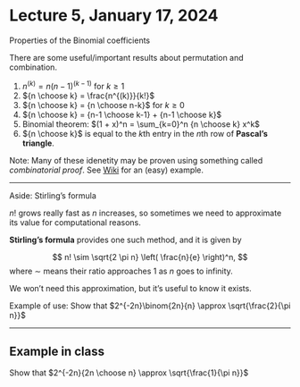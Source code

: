 # Lecture 5, January 17, 2024

Properties of the Binomial coefficients


There are some useful/important results about permutation and combination.

1. $n^{(k)} = n (n - 1)^{(k-1)}$ for $k \geq 1$
2. ${n \choose k} = \frac{n^{(k)}}{k!}$
3. ${n \choose k} = {n \choose n-k}$ for $k \geq 0$
4. ${n \choose k} = {n-1 \choose k-1} + {n-1 \choose k}$
5. Binomial theorem: $(1 + x)^n = \sum_{k=0}^n {n \choose k} x^k$
6. ${n \choose k}$ is equal to the $k$th entry in the $n$th row of **Pascal's triangle**.


Note: Many of these idenetity may be proven using something called *combinatorial proof*. See [Wiki](https://en.wikipedia.org/wiki/Combinatorial_proof) for an (easy) example.

::: {.proof name="4"}

\begin{align*}
{n-1 \choose k-1} + {n-1 \choose k} &= \frac{(n-1)!}{(k-1)! (n-k)!} + \frac{(n-1)!}{k! (n-k-1)!}\\
&= \frac{(n-1)!k }{(k-1)! (n-k)!k} + \frac{(n-1)!(n-k)}{k! (n-k-1)!(n-1)} \\
&= \frac{(n-1)!k + (n-1)! (n-k)}{k! (n-k)!} \\
&- \frac{(n-1)!( k + (n-k))}{k! (n-k)!} \\
&= \frac{(n-1)! n}{k! (n-k)!} \\
&= {n \choose k}
\end{align*}

:::

*** 

Aside: Stirling's formula

$n!$ grows really fast as $n$ increases, so sometimes we need to approximate its value for computational reasons.

**Stirling's formula** provides one such method, and it is given by
    
$$
n! \sim \sqrt{2 \pi n} \left( \frac{n}{e} \right)^n,
$$
where $\sim$ means their ratio approaches 1 as $n$ goes to infinity.

We won't need this approximation, but it's useful to know it exists. 

Example of use:
    Show that  $2^{-2n}\binom{2n}{n} \approx \sqrt{\frac{2}{\pi n}}$
    
*** 


## Example in class

::: {.example name="Application of Stirling's Formula/Approximation for factorial"}
Show that $2^{-2n}{2n \choose n} \approx \sqrt{\frac{1}{\pi n}}$

\begin{align*}
  2^{-2n}{2n \choose n} &= 2^{-2n}\frac{2n!}{n!n!} \\
  &\approx 2^{-2n} \frac{\sqrt{2\pi (2n)} (2n/e)^{2n}}{\sqrt{2\pi n} (n/e)^{n}\sqrt{2\pi n} (n/e)^{n}}\\
  &= 2^{-2n} \frac{\sqrt{4}}{\sqrt{2}\sqrt{2}} \frac{\sqrt{\pi n}}{\sqrt{\pi n}\sqrt{\pi n}} \frac{(2n)^{2n}}{n^n n^n} \frac{e^{-2n}}{e^{-2n}}\\
  &=  2^{-2n} \frac{1}{\sqrt{\pi n}} 2^{2n}\\
  &= \frac{1}{\sqrt{\pi n}} = \sqrt{\frac{1}{\pi n}}
\end{align*}
:::